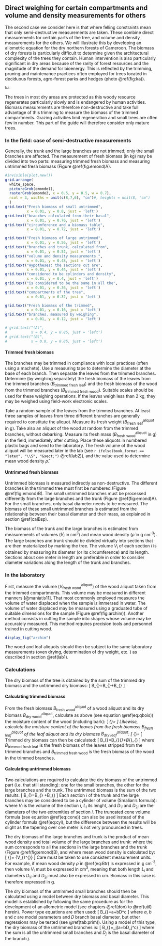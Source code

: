 

## Direct weighing for certain compartments and volume and density measurements for others


The second case we consider here is that where felling constraints mean that only semi-destructive measurements are taken. These combine direct measurements for certain parts of the tree, and volume and density measurements for the others. We will illustrate this by developing an allometric equation for the dry northern forests of Cameroon. The biomass of dry forests is particularly difficult to determine given the architectural complexity of the trees they contain. Human intervention is also particularly significant in dry areas because of the rarity of forest resources and the magnitude of the demand for bioenergy. This is reflected by the trimming, pruning and maintenance practices often employed for trees located in deciduous forests, agro-forest parks and hedges (photo \@ref(fig:ka)).

```r

ka

```

The trees in most dry areas are protected as this woody resource regenerates particularly slowly and is endangered by human activities. Biomass measurements are therefore non-destructive and take full advantage of this trimming to measure the biomass of the trimmed compartments. Grazing activities limit regeneration and small trees are often few in number. This part of the guide will therefore consider only mature trees.



### In the field: case of semi-destructive measurements

Generally, the trunk and the large branches are not trimmed; only the small branches are affected. The measurement of fresh biomass (in kg) may be divided into two parts: measuring trimmed fresh biomass and measuring untrimmed fresh biomass (Figure \@ref(fig:emond)A).


```r

#invisible(plot.new())
grid.arrange(
  white_space, 
  pictureGrob(emonde1), 
  rasterGrob(emonde2, x = 0.5, y = 0.5, w = 0.7), 
  ncol = 3, widths = unit(c(8,7,6), "cm")#, heights = unit(8, "cm") 
  )
grid.text("Fresh biomass of small untrimmed",
          x = 0.01, y = 0.8, just = 'left')
grid.text("branches calculated from their basal",
          x = 0.01, y = 0.76, just = 'left')
grid.text("circumference and a biomass table",
          x = 0.01, y = 0.72, just = 'left')

grid.text("Fresh biomass of large untrimmed",
          x = 0.01, y = 0.56, just = 'left')
grid.text("branches and trunk, calculated from",
          x = 0.01, y = 0.52, just = 'left')
grid.text("volume and density measurements.",
          x = 0.01, y = 0.48, just = 'left')
grid.text("Hypotheses: the sections cut are",
          x = 0.01, y = 0.44, just = 'left')
grid.text("considered to be cylinders and density",
          x = 0.01, y = 0.4, just = 'left')
grid.text("is considered to be the same in all the",
          x = 0.01, y = 0.36, just = 'left')
grid.text("compartments of the tree",
          x = 0.01, y = 0.32, just = 'left')

grid.text("Fresh biomass of the trimmed",
          x = 0.01, y = 0.16, just = 'left')
grid.text("branches, measured by weighing",
          x = 0.01, y = 0.12, just = 'left')

# grid.text("(A)",
#           x = 0.4, y = 0.85, just = 'left')
# grid.text("(B)",
#           x = 0.8, y = 0.85, just = 'left')

```


#### Trimmed fresh biomass {-}

The branches may be trimmed in compliance with local practices (often using a machete). Use a measuring tape to determine the diameter at the base of each branch. Then separate the leaves from the trimmed branches. Determine (by weighing separately) the fresh biomass of the leaves from the trimmed branches ($B_{\text{trimmed fresh leaf}}$) and the fresh biomass of the wood from the trimmed branches ($B_{\text{trimmed fresh wood}}$). Suitable scales should be used for these weighing operations. If the leaves weigh less than 2 kg, they may be weighed using field-work electronic scales.

Take a random sample of the leaves from the trimmed branches. At least three samples of leaves from three different branches are generally required to constitute the aliquot. Measure its fresh weight ($B_{\text{fresh leaf}}^{\text{aliquot}}$ in g). Take also an aliquot of the wood at random from the trimmed branches, without debarking. Measure its fresh mass ($B_{\text{fresh wood}}^{\text{aliquot}}$ in g) in the field, immediately after cutting. Place these aliquots in numbered plastic bags and send to the laboratory. The fresh volume of the wood aliquot will be measured later in the lab (see `r ifelse(book_format == "latex", "\\S", "&sect;")`\ \@ref(lab2)), and the value used to determine mean wood density $\bar{\rho}$.


#### Untrimmed fresh biomass {-}

Untrimmed biomass is measured indirectly as non-destructive. The different branches in the trimmed tree must first be numbered (Figure \@ref(fig:emond)B). The small untrimmed branches must be processed differently from the large branches and the trunk (Figure \@ref(fig:emond)A). For the small branches, only basal diameter needs to be measured. The biomass of these small untrimmed branches is estimated from the relationship between their basal diameter and their mass, as explained in section \@ref(calBsp).

The biomass of the trunk and the large branches is estimated from measurements of volumes ($V_i$ in cm^3^) and mean wood density ($\bar{\rho}$ in g\ cm^-3^). The large branches and trunk should be divided virtually into sections that are then materialized by marking the tree. The volume $V_i$ of each section $i$ is obtained by measuring its diameter (or its circumference) and its length. Sections about one meter in length are preferable in order to consider diameter variations along the length of the trunk and branches.


### In the laboratory {#lab2}

First, measure the volume ($V_{\text{fresh wood}}^{\text{aliquot}}$) of the wood aliquot taken from the trimmed compartments. This volume may be measured in different manners [@maniatis11]. That most commonly employed measures the volume of water displaced when the sample is immersed in water. The volume of water displaced may be measured using a graduated tube of suitable dimensions for the sample (Figure \@ref(fig:archim)). Another method consists in cutting the sample into shapes whose volume may be accurately measured. This method requires precision tools and personnel trained in cutting wood.

```r

display_fig("archim")

```

The wood and leaf aliquots should then be subject to the same laboratory measurements (oven drying, determination of dry weight, etc. ) as described in section \@ref(lab1).


### Calculations

The dry biomass of the tree is obtained by the sum of the trimmed dry biomass and the untrimmed dry biomass:
\[
B_{\text{dry}}=B_{\text{trimmed dry}}+B_{\text{untrimmed dry}}
\]


#### Calculating trimmed biomass {-}

From the fresh biomass $B_{\text{fresh wood}}^{\text{aliquot}}$ of a wood aliquot and its dry biomass $B_{\text{dry wood}}^{\text{aliquot}}$, calculate as above (see equation \@ref(eq:qbois)) the moisture content of the wood (including bark):
\[
\chi_{\text{wood}}=\frac{B^{\text{aliquot}}_{\text{dry wood}}}{B^{\text{aliquot}}_{\text{fres wood}}}
\]
Likewise, calculate the moisture content of the leaves from the fresh biomass $B_{\text{fresh leaf}}^{\text{aliquot}}$ of the leaf aliquot and its dry biomass $B_{\text{dry leaf}}^{\text{aliquot}}$:
\[
\chi_{\text{leaf}}=\frac{B^{\text{aliquot}}_{\text{dry leaf}}}{B^{\text{aliquot}}_{\text{fresh leaf}}}
\]
Trimmed dry biomass can then be calculated:
\[
B_{\text{trimmed dry}}=B_{\text{trimmed fresh wood}}\times \chi_{\text{wood}}+B_{\text{trimmed fresh leaf}}\times \chi_{\text{leaf}}
\]
where $B_{\text{trimmed fresh leaf}}$ is the fresh biomass of the leaves stripped from the trimmed branches and $B_{\text{trimmed fresh wood}}$ is the fresh biomass of the wood in the trimmed branches.


#### Calculating untrimmed biomass {.unnumbered #calBsp}

Two calculations are required to calculate the dry biomass of the untrimmed part (i.e. that still standing): one for the small branches, the other for the large branches and the trunk. The untrimmed biomass is the sum of the two results:
\[
B_{\text{untrimmed dry}}=B_{\text{untrimmed dry branch}}
+B_{\text{dry section}}
\]
Each section $i$ of the trunk and the large branches may be considered to be a cylinder of volume (Smalian's formula):
\begin{equation}
V_i=\frac{\pi}{8}\ L_i\ (D_{1i}^2+D_{2i}^2)(\#eq:cyl)
\end{equation}
where $V_i$ is the volume of the section $i$, $L_i$ its lenght, and $D_{1i}$ and $D_{2i}$ are the diameters of the two extremities of section $i$. The truncated cone volume formula (see equation \@ref(eq:cone)) can also be used instead of the cylinder formula \@ref(eq:cyl), but the difference between the results will be slight as the tapering over one meter is not very pronounced in trees.

The dry biomass of the large branches and trunk is the product of mean wood density and total volume of the large branches and trunk:
\begin{equation}
B_{\text{dry section}}=\bar{\rho}\times\sum_iV_i(\#eq:Btr)
\end{equation}
where the sum corresponds to all the sections in the large branches and the trunk (Figure \@ref(fig:emond)B), and where mean wood density is calculated by:
\[
\bar{\rho}=\frac{B_{\text{dry wood}}^{\text{aliquot}}}
{V_{\text{fresh wood}}^{\text{aliquot}}}
\]
Care must be taken to use consistent measurement units. For example, if mean wood density $\bar{\rho}$ in \@ref(eq:Btr) is expressed in g\ cm^-3^, then volume $V_i$ must be expressed in cm^3^, meaning that both length $L_i$ and diameters $D_{1i}$ and $D_{2i}$ must also be expressed in cm. Biomass in this case is therefore expressed in g.

The dry biomass of the untrimmed small branches should then be calculated using a model between dry biomass and basal diameter. This model is established by following the same procedure as for the development of an allometric model (see chapters \@ref(don) to \@ref(util) herein). Power type equations are often used:
\[
B_{\text{dry branch}}=a+bD^c
\]
where $a$, $b$ and $c$ are model parameters and $D$ branch basal diameter, but other regressions may be tested (see \@ref(tab:prim)). Using a model of this type, the dry biomass of the untrimmed branches is:
\[
B_{\text{untrimmed dry branch}}=\sum_j(a+bD_j^c)
\]
where the sum is all the untrimmed small branches and $D_j$ is the basal diameter of the branch $j$.

<!--------------------->
<!-- END SECTION 3.2 -->
<!--------------------->
